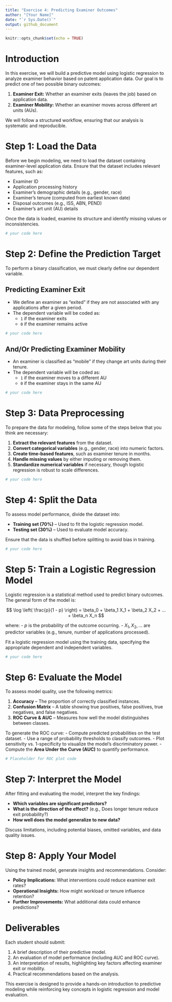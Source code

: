 ```yaml
---
title: "Exercise 4: Predicting Examiner Outcomes"
author: "[Your Name]"
date: "`r Sys.Date()`"
output: github_document
---
```


```r
knitr::opts_chunk$set(echo = TRUE)
```

# Introduction

In this exercise, we will build a predictive model using logistic regression to analyze examiner behavior based on patent application data. Our goal is to predict one of two possible binary outcomes:

1.  **Examiner Exit:** Whether an examiner exits (leaves the job) based on application data.
2.  **Examiner Mobility:** Whether an examiner moves across different art units (AUs).

We will follow a structured workflow, ensuring that our analysis is systematic and reproducible.

# Step 1: Load the Data

Before we begin modeling, we need to load the dataset containing examiner-level application data. Ensure that the dataset includes relevant features, such as:

-   Examiner ID
-   Application processing history
-   Examiner's demographic details (e.g., gender, race)
-   Examiner's tenure (computed from earliest known date)
-   Disposal outcomes (e.g., ISS, ABN, PEND)
-   Examiner's art unit (AU) details

Once the data is loaded, examine its structure and identify missing values or inconsistencies.

```r
# your code here
```

# Step 2: Define the Prediction Target

To perform a binary classification, we must clearly define our dependent variable.

## **Predicting Examiner Exit**

-   We define an examiner as "exited" if they are not associated with any applications after a given period.
-   The dependent variable will be coded as:
    -   `1` if the examiner exits
    -   `0` if the examiner remains active

```r
# your code here
```

## **And/Or Predicting Examiner Mobility**

-   An examiner is classified as "mobile" if they change art units during their tenure.
-   The dependent variable will be coded as:
    -   `1` if the examiner moves to a different AU
    -   `0` if the examiner stays in the same AU

```r
# your code here
```

# Step 3: Data Preprocessing

To prepare the data for modeling, follow some of the steps below that you think are necessary:

1.  **Extract the relevant features** from the dataset.
2.  **Convert categorical variables** (e.g., gender, race) into numeric factors.
3.  **Create time-based features**, such as examiner tenure in months.
4.  **Handle missing values** by either imputing or removing them.
5.  **Standardize numerical variables** if necessary, though logistic regression is robust to scale differences.

```r
# your code here
```

# Step 4: Split the Data

To assess model performance, divide the dataset into:

-   **Training set (70%)** – Used to fit the logistic regression model.
-   **Testing set (30%)** – Used to evaluate model accuracy.

Ensure that the data is shuffled before splitting to avoid bias in training.

```r
# your code here
```

# Step 5: Train a Logistic Regression Model

Logistic regression is a statistical method used to predict binary outcomes. The general form of the model is:

$$ \log \left( \frac{p}{1 - p} \right) = \beta_0 + \beta_1 X_1 + \beta_2 X_2 + ... + \beta_n X_n $$

where: - $p$ is the probability of the outcome occurring. - $X_1, X_2, ...$ are predictor variables (e.g., tenure, number of applications processed).

Fit a logistic regression model using the training data, specifying the appropriate dependent and independent variables.

```r
# your code here
```

# Step 6: Evaluate the Model

To assess model quality, use the following metrics:

1.  **Accuracy** – The proportion of correctly classified instances.
2.  **Confusion Matrix** – A table showing true positives, false positives, true negatives, and false negatives.
3.  **ROC Curve & AUC** – Measures how well the model distinguishes between classes.

To generate the ROC curve: - Compute predicted probabilities on the test dataset. - Use a range of probability thresholds to classify outcomes. - Plot sensitivity vs. 1-specificity to visualize the model’s discriminatory power. - Compute the **Area Under the Curve (AUC)** to quantify performance.

```r
# Placeholder for ROC plot code
```

# Step 7: Interpret the Model

After fitting and evaluating the model, interpret the key findings:

-   **Which variables are significant predictors?**
-   **What is the direction of the effect?** (e.g., Does longer tenure reduce exit probability?)
-   **How well does the model generalize to new data?**

Discuss limitations, including potential biases, omitted variables, and data quality issues.

# Step 8: Apply Your Model

Using the trained model, generate insights and recommendations. Consider:

-   **Policy Implications:** What interventions could reduce examiner exit rates?
-   **Operational Insights:** How might workload or tenure influence retention?
-   **Further Improvements:** What additional data could enhance predictions?

# Deliverables

Each student should submit:

1.  A brief description of their predictive model.
2.  An evaluation of model performance (including AUC and ROC curve).
3.  An interpretation of results, highlighting key factors affecting examiner exit or mobility.
4.  Practical recommendations based on the analysis.

This exercise is designed to provide a hands-on introduction to predictive modeling while reinforcing key concepts in logistic regression and model evaluation.

